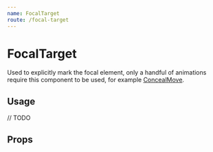 ```yaml
---
name: FocalTarget
route: /focal-target
---
```



# FocalTarget

Used to explicitly mark the focal element,
only a handful of animations require this component to be used,
for example [ConcealMove](/conceal-move).

## Usage

<Playground>// TODO</Playground>

## Props

<PropsTable of={FocalTarget} />
